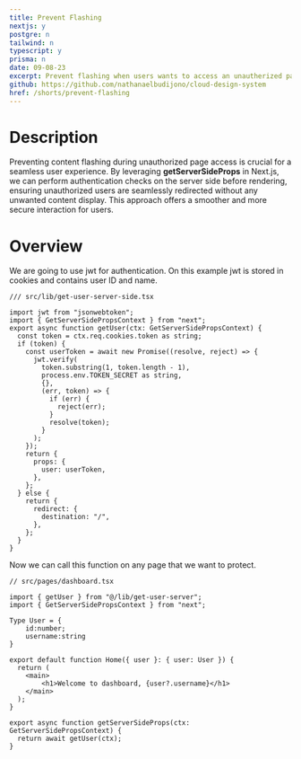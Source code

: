 ```yaml
---
title: Prevent Flashing
nextjs: y
postgre: n
tailwind: n
typescript: y
prisma: n
date: 09-08-23
excerpt: Prevent flashing when users wants to access an unautherized page.
github: https://github.com/nathanaelbudijono/cloud-design-system
href: /shorts/prevent-flashing
---
```


# Description

Preventing content flashing during unauthorized page access is crucial for a seamless user experience. By leveraging **getServerSideProps** in Next.js, we can perform authentication checks on the server side before rendering, ensuring unauthorized users are seamlessly redirected without any unwanted content display. This approach offers a smoother and more secure interaction for users.

# Overview

We are going to use jwt for authentication. On this example jwt is stored in cookies and contains user ID and name.

<Copy />

```tsx
/// src/lib/get-user-server-side.tsx

import jwt from "jsonwebtoken";
import { GetServerSidePropsContext } from "next";
export async function getUser(ctx: GetServerSidePropsContext) {
  const token = ctx.req.cookies.token as string;
  if (token) {
    const userToken = await new Promise((resolve, reject) => {
      jwt.verify(
        token.substring(1, token.length - 1),
        process.env.TOKEN_SECRET as string,
        {},
        (err, token) => {
          if (err) {
            reject(err);
          }
          resolve(token);
        }
      );
    });
    return {
      props: {
        user: userToken,
      },
    };
  } else {
    return {
      redirect: {
        destination: "/",
      },
    };
  }
}
```

Now we can call this function on any page that we want to protect.

<Copy />

```tsx
// src/pages/dashboard.tsx

import { getUser } from "@/lib/get-user-server";
import { GetServerSidePropsContext } from "next";

Type User = {
    id:number;
    username:string
}

export default function Home({ user }: { user: User }) {
  return (
    <main>
        <h1>Welcome to dashboard, {user?.username}</h1>
    </main>
  );
}

export async function getServerSideProps(ctx: GetServerSidePropsContext) {
  return await getUser(ctx);
}
```
